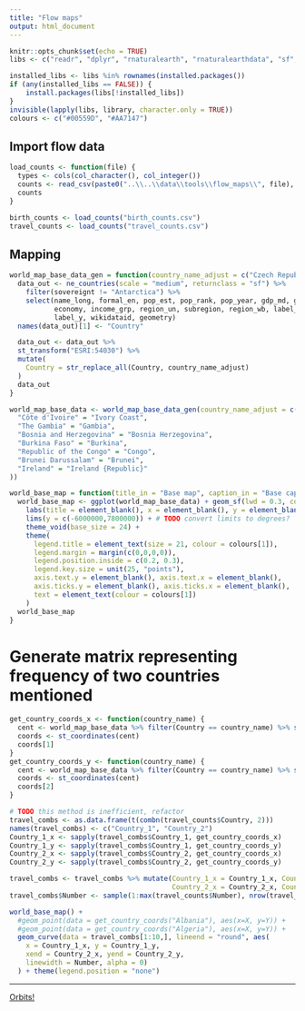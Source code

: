 ```yaml
---
title: "Flow maps"
output: html_document
---
```


```r
knitr::opts_chunk$set(echo = TRUE)
libs <- c("readr", "dplyr", "rnaturalearth", "rnaturalearthdata", "sf", "stringr", "gganimate")

installed_libs <- libs %in% rownames(installed.packages())
if (any(installed_libs == FALSE)) {
    install.packages(libs[!installed_libs])
}
invisible(lapply(libs, library, character.only = TRUE))
colours <- c("#00559D", "#AA7147")
```

## Import flow data

```r
load_counts <- function(file) {
  types <- cols(col_character(), col_integer())
  counts <- read_csv(paste0("..\\..\\data\\tools\\flow_maps\\", file), col_types = types)
  counts
}

birth_counts <- load_counts("birth_counts.csv")
travel_counts <- load_counts("travel_counts.csv")
```

## Mapping

```r
world_map_base_data_gen = function(country_name_adjust = c("Czech Republic" = "Czech Republic")) {
  data_out <- ne_countries(scale = "medium", returnclass = "sf") %>%
    filter(sovereignt != "Antarctica") %>%
    select(name_long, formal_en, pop_est, pop_rank, pop_year, gdp_md, gdp_year,
           economy, income_grp, region_un, subregion, region_wb, label_x,
           label_y, wikidataid, geometry)
  names(data_out)[1] <- "Country"

  data_out <- data_out %>%
  st_transform("ESRI:54030") %>%
  mutate(
    Country = str_replace_all(Country, country_name_adjust)
  )
  data_out
}

world_map_base_data <- world_map_base_data_gen(country_name_adjust = c(
  "Côte d'Ivoire" = "Ivory Coast",
  "The Gambia" = "Gambia",
  "Bosnia and Herzegovina" = "Bosnia Herzegovina",
  "Burkina Faso" = "Burkina",
  "Republic of the Congo" = "Congo",
  "Brunei Darussalam" = "Brunei",
  "Ireland" = "Ireland {Republic}"
))
```

```r
world_base_map = function(title_in = "Base map", caption_in = "Base caption") {
  world_base_map <- ggplot(world_map_base_data) + geom_sf(lwd = 0.3, colour = "white") +
    labs(title = element_blank(), x = element_blank(), y = element_blank()) +
    lims(y = c(-6000000,7800000)) + # TODO convert limits to degrees?
    theme_void(base_size = 24) +
    theme(
      legend.title = element_text(size = 21, colour = colours[1]),
      legend.margin = margin(c(0,0,0,0)),
      legend.position.inside = c(0.2, 0.3),
      legend.key.size = unit(25, "points"),
      axis.text.y = element_blank(), axis.text.x = element_blank(),
      axis.ticks.y = element_blank(), axis.ticks.x = element_blank(),
      text = element_text(colour = colours[1])
    )
  world_base_map
}
```

# Generate matrix representing frequency of two countries mentioned

```r
get_country_coords_x <- function(country_name) {
  cent <- world_map_base_data %>% filter(Country == country_name) %>% st_geometry() %>% st_centroid()
  coords <- st_coordinates(cent)
  coords[1]
}
get_country_coords_y <- function(country_name) {
  cent <- world_map_base_data %>% filter(Country == country_name) %>% st_geometry() %>% st_centroid()
  coords <- st_coordinates(cent)
  coords[2]
}
```

```r
# TODO this method is inefficient, refactor
travel_combs <- as.data.frame(t(combn(travel_counts$Country, 2)))
names(travel_combs) <- c("Country_1", "Country_2")
Country_1_x <- sapply(travel_combs$Country_1, get_country_coords_x)
Country_1_y <- sapply(travel_combs$Country_1, get_country_coords_y)
Country_2_x <- sapply(travel_combs$Country_2, get_country_coords_x)
Country_2_y <- sapply(travel_combs$Country_2, get_country_coords_y)
```

```r
travel_combs <- travel_combs %>% mutate(Country_1_x = Country_1_x, Country_1_y = Country_1_y,
                                        Country_2_x = Country_2_x, Country_2_y = Country_2_y)
travel_combs$Number <- sample(1:max(travel_counts$Number), nrow(travel_combs), replace = TRUE)
```


```r
world_base_map() +
  #geom_point(data = get_country_coords("Albania"), aes(x=X, y=Y)) +
  #geom_point(data = get_country_coords("Algeria"), aes(x=X, y=Y)) +
  geom_curve(data = travel_combs[1:10,], lineend = "round", aes(
    x = Country_1_x, y = Country_1_y,
    xend = Country_2_x, yend = Country_2_y,
    linewidth = Number, alpha = 0)
  ) + theme(legend.position = "none")
```

***

[Orbits!](../index.html)
